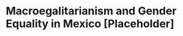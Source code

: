 # Macroegalitarianism and Gender Equality in Mexico [Placeholder]

<!-- @Piscapo2024 cites Freidenberg and Alva Huitrón 2017, 16–17: Freidenberg, Flavia, and Raymundo Alva Huitrón. 2017. “¡Las reglas importan! Impulsando la representación política de las mujeres desde las leyes electorales en perspectiva multinivel.” In La representación política de las mujeres en México, edited by Flavia Freidenberg, 1–43. Mexico City: Instituto Nacional Federal. on state gender quotas, also Atenea 2017: “La democracia paritaria en México: Avances y desafíos.” ONU Mujeres México. Accessed July 4, 2023. https://mexico.unwomen.org/es/digiteca/publicaciones/2017/10/diagnostico-atenea-la-democracia-paritaria-en-mexico. -->

<!-- Beer2004 -->
<!-- https://scholar.google.com/citations?view_op=view_citation&hl=en&user=XvAOVfEAAAAJ&citation_for_view=XvAOVfEAAAAJ:2osOgNQ5qMEC -->

<!-- Beer 2019: -->
<!-- https://scholar.google.com/citations?view_op=view_citation&hl=en&user=XvAOVfEAAAAJ&sortby=pubdate&citation_for_view=XvAOVfEAAAAJ:bFI3QPDXJZMC -->


<!-- Beer 2020: -->
<!-- https://www.elgaronline.com/edcollchap/edcoll/9781788119290/9781788119290.00030.xml -->